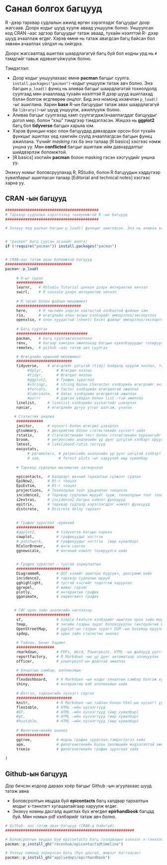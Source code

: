 # Санал болгох багцууд

R -дээр тархвар судлалын ажилд өргөн хэрэглэдэг багцуудыг доор жагсаав. Доорх кодыг шууд хуулж аваад уншуулж болно. Уншуулсан код CRAN --аас эдгээр багцуудыг татаж аваад, тухайн нээлттэй R- дээр шууд ачааллаж өгдөг. Хэрэв өмнө нь татаж авагдсан багц байсан бол зөвхөн ачааллах үйлдэл нь хийгднэ.

Доорх жагсаалтад ашиглах шаардлагагүй багц буй бол кодны урд нь `#` тэмдгийг тавьж идэвхигүйжүүлж болно.

Тэмдэглэл:

-   Доор кодыг уншуулахаас өмнө **pacman** багцыг суулга. `install.packages("pacman")`-кодыг уншуулж татаж авч болно. Энэ багцын `p_load()` функц нь аливаа багцыг шаардлагатай тохиолдолд суулгаад *мөн* ачааллаад тухайн нээлттэй R дээр шууд ашиглахад бэлэн болгож өгдгөөрөө онцлог. Бид энэ номонд ихэвчлэн `p_load()` -ыг ашиглана. Харин **base** R-ын багцуудыг татаж авах шаардлагагүй ба `library()`--ыг шууд уншуулж, ажиллуулж болно.
-   Аливаа багцыг суулгахад хамт суулгагдаж/ачааллагддаг багцуудыг догол мөр, болон "хэш" тэмдгээр тэмдэглэсэн. Жишээ нь **ggplot2** багц бол **tidyverse** багцын харьяа юм.
-   Хэрэв функцын нэрс олон багцуудад давхардаж орсон бол тухайн функцыг ашиглах үед хамгийн сүүлд ачааллагдсан багцын функц ажиллана. Үүнийг *masking* гэх ба энэ талаар [R basics] хэсгээс нэмж уншна уу. Мөн **conflicted** багцыг ашиглаж ийм давхардалтыг шийдвэрлэж боломжтой.
-   [R basics] хэсгийн **pacman** болон masking гэсэн хэсгүүдийг уншна уу.

Энэхүү номыг боловсруулахад R, RStudio, болон R багцуудын хэддүгээр хувилбарыг ашигласан талаар [Editorial and technical notes] хэсгээс харна уу.

## CRAN -ын багцууд

```r

##########################################
# Тархвар судлалын хэрэглээнд тохиромжтой R –ын багцууд
##########################################

# Энэхүү код pacman багцын p_load() функцыг ашигласан. Энэ нь аливаа кодыг уншуулахад шаардлагатай багц таньд суулгагдаагүй байгаа  тохиолдолд, тухайн багцыг суулгаад, шууд ачааллуулдаг функц.


# "pacman" багц суусан эсэхийг шалга!
if (!require("pacman")) install.packages("pacman")


# CRAN-аас татаж авах боломжтой багцууд
##############################
pacman::p_load(
     
     # R-ыг сурах
     ############
     learnr,   # RStudio Tutorial цонхон дээрх интерактив хичээл
     swirl,    # R console дээрх интерактив хичээл
        
     # R төсөл болон файлын менежмент
     #############################
     here,     # R төслийн үндсэн хавтастай холбоотой файлын зам
     rio,      # өгөгдлийн олон янзын хэлбэрийг импортлох/экспортлох 
     openxlsx, # олон хуудастай (sheet) Excel файлыг импортлох/экспортлох 
  
     # Багц суулгах
     ################################
     pacman,   # багц суулгаж/ачааллана
     renv,     # багаар хамтран ажиллахад багцын хувилбаруудыг тохируулна
     remotes,  # github –аас татаж авч суулгах

     # Өгөгдлийн ерөнхий менежмент  
     #########################
     tidyverse,    # өгөгдлийг цэгцтэй (tidy) байдалд оруулж янзлах, танилцуулахад зориулсан олон багцыг агуулсан 
          #dplyr,      # Өгөгдөл янзлах
          #tidyr,      # Өгөгдөл янзлах
          #ggplot2,    # График зураглал
          #stringr,    # string болон character хэлбэрийн өгөгдлийг янзлах
          #forcats,    # factor хэлбэрийн өгөгдөлтэй ажиллах
          #lubridate,  # dates хэлбэрийн өгөгдөлтэй ажиллах
          #purrr       # давтан үйлдэл болон list –тэй ажиллах 
     linelist,     # linelist хэлбэрийн хүснэгтийг цэвэрлэх
     naniar,       # өгөгдлийн дутуу утгыг шалгаж, үнэлэх 

    # Статистик анализ  
     ############
     janitor,      # хүснэгт болон өгөгдөл цэвэрлэх 
     gtsummary,    # дескрибтив болон статистикийн хүснэгт хийх 
     rstatix,      # статитистикийн тест болон статистикийн хураангуйг түргэн хугацаанд боловсруулна
     broom,        # регрессийн анализийн үр дүнг цэгцтэй хэлбэрт оруулах
     lmtest,       # likelihood-ratio тестүүд
     easystats,
          # parameters, # регрессийн анализийн үр дүнг цэгцтэй хэлбэрт оруулах (өөр хувилбар)
          # see,        # forest plots –ыг харуулаh өөр хувилбар
     
     # Тархвар судлалын математик загварчлал

     epicontacts,  # Халдварт өвчний тархалтын сүлжээг судлах 
     EpiNow2,      # Rt-г тооцох
     EpiEstim,     # Rt-г тооцох
     projections,  # Тохиолдлын тоог урьдчилан тооцоолх
     incidence2,   # Тархвар судлалын муруйг зурж, тохиолдлын тоог тооцох 
     i2extras,     # incidence2 багцын нэмэлт функцууд
     epitrix,      # тархвар судлалд хэрэглэгддэг нэмэлт функцууд
     distcrete,    # Discrete delay тархалт
     
    
     # График зураглал -ерөнхий
     #################
     #ggplot2,         # tidyverse багцын харьяа
     cowplot,          # графикуудыг нэгтгэх  
     # patchwork,      # графикуудыг нэгтгэх  (өөр хувилбар)     
     RColorBrewer,     # өнгө сонгох
     ggnewscale,       # өнгөний нэмэлт тохируулга хийх

    
     # График зураглал – тусгай зориулалтын
     ########################
     DiagrammeR,       # DOT хэлийг ашиглах бүдүүвч, диаграмм хийх
     incidence2,       # тархвар судлалын муруй
     gghighlight,      # тусгай хэсгийг тодотгож харуулах
     ggrepel,          # жижиг гарчиг
     plotly,           # интерактив график
     gganimate,        # хөдөлгөөнт график 

     
    # ГИС орон зайн анализийн чиглэлээр
     ########################
     sf,               # Simple Feature хэлбэрийг ашиглан орон зайн мэдээллийг янзлах
     tmap,             # энгийн газрын зураг боловсруулах (интерактив болон статик газрын зураг)
     OpenStreetMap,    # ggplot-ын газрын зурагт OSM –ын basemap оруулах 
     spdep,            # орон зайн статистик анализ 
     
     # Тайлан, бичиг баримт
     #################
     rmarkdown,        # PDFs, Word, Powerpoint, HTML -ын файлууд үүсгэх
     reportfactory,    # R Markdown –ын үр дүнг автоматаар зохицуулах
     officer,          # powerpoint-ын файлтай ажиллах

     # Хяналтын самбар, аппликэйшн
     ############
     flexdashboard,    # R Markdown –ын кодыг хяналтын самбар болгож хувиргах
     shiny,            # интерактив веб аппликейшн хийх
     
     # Илтгэл, тайлангийн хүснэгт гаргах
     #########################
     knitr,            # R Markdown –ын тайлан болон html-ын хүснэгт үүсгэх
     flextable,        # HTML –ийн хүснэгтүүд
     #DT,              # HTML –ийн хүснэгтүүд (өөр хувилбар)
     #gt,              # HTML –ийн хүснэгтүүд (өөр хувилбар)
     #huxtable,        # HTML –ийн хүснэгтүүд (өөр хувилбар) 
     
     # Филогенетикийн анализ
     ###############
     ggtree,           # модны график зураглал,тэмдэглэгээ хийх
     ape,              # филогенетикийн болон эволюцийн мэдээлэлтэй ажиллах 
     treeio            # филогенетикийн график зураглал хийх
 
)


```

## Github-ын багцууд

Дор бичсэн кодоор дараах хоёр багцыг Github --ын агуулахаас шууд татаж авна

-   Боловсролтын явцдаа буй **epicontacts** багц халдвар тархалтын модыг x-тэнхлэгт хугацаатайгаар харуулж өгдөг.
-   Энэхүү номны дасгалд ашиглах бүх өгөгдөл **epirhandbook** багцад буй. Мөн номын pdf хэлбэрийг татаж авч болно.

```r
# Github- аас татаж авах багцууд (CRAN-д байхгүй)
##########################################################

# Боловсролтын явцдаа буй epicontacts багц (халдварын хэлхээг x-тэнхлэгт хугацаатайгаар харуулна)
pacman::p_install_gh("reconhub/epicontacts@timeline")

# Энэхүү номонд зориулсан багц (бүх дасгал, жишээг багтаасан) 
pacman::p_install_gh("appliedepi/epirhandbook")


```
